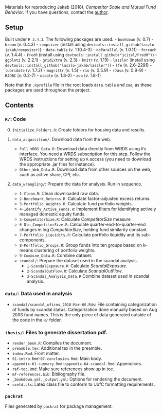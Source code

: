 Materials for reproducing Jakab (2018), *Competitor Scale and Mutual Fund Behavior*. If you have questions, contact the [author](laszlo.jakab@chicagobooth.edu). 

## Setup

Built under `R 3.4.3`. The following packages are used.
- `bookdown` (v. 0.7)
- `broom` (v. 0.4.3)
- `compsizer` (install using `devtools::install_github(laszlo-jakab/compsizer)`)
- `data.table` (v. 1.10.4-3)
- `doParallel` (v. 1.0.11)
- `foreach` (v. 1.4.4)
- `FredR` (install using `devtools::install_github("jcizel/FredR")`)
- `ggplot2` (v. 2.2.1)
- `gridExtra` (v. 2.3)
- `knitr` (v. 1.19)
- `laszlor` (install using `devtools::install_github("laszlo-jakab/laszlor")`)
- `lfe` (v. 2.6-2291)
- `lubridate` (v. 1.7.2)
- `magrittr` (v. 1.5)
- `rio` (v. 0.5.9)
- `rJava` (v. 0.9-9)
- `RJDBC` (v. 0.2-7)
- `xtable` (v. 1.8-2)
- `zoo` (v. 1.8-1)

Note that the `.Rprofile` file in the root loads `data.table` and `zoo`, as these packages are used throughout the project.

## Contents

### `R/`: Code

0. `Initialize_Folders.R`: Create folders for housing data and results.

1. `data_acquisition/`: Download data from the web.
    - `Pull_WRDS_Data.R`: Download data directly from WRDS using `R`'s interface. You need a WRDS subscription for this step. Follow the WRDS instructions for setting up `R` access (you need to download the appropriate .jar files for instance).
    - `Other_Web_Data.R`: Download data from other sources on the web, such as active share, CPI, etc.

2. `data_wrangling/`: Prepare the data for analysis. Run in sequence.
    - `1-Clean.R`: Clean downloaded raw data.
    - `2-Benchmark_Returns.R`: Calculate factor-adjusted excess returns.
    - `3-Portfolio_Weights.R`: Calculate fund portfolio weights.
    - `4-Identify_Active_Funds.R`: Implement filters for identifying actively managed domestic equity funds.
    - `5-CompetitorSize.R`: Calculate *CompetitorSize* measure
    - `6-Dln_CompetitorSize.R`: Calculate quarter-end-to-quarter-end changes in log *CompetitorSize*, holding fund similarity constant.
    - `7-Portfolio_Liquidity.R`: Calculate portfolio liquidity and its sub-components.
    - `8-Portfolio_Groups.R`: Group funds into ten groups based on k-means clustering of portfolio weights.
    - `9-Combine_Data.R`: Combine dataset.
    - `scandal/`: Prepare the dataset used in the scandal analysis.
        - `1-ScandalExposure.R`: Calculate *ScandalExposure*.
        - `2-ScandalOutFlow.R`: Calculate *ScandalOutFlow*.
        - `3-Scandal_Analysis_Data.R` Combine dataset used in scandal analysis.

### `data/`: Data used in analysis

- `scandal/scandal_wficns_2018-Mar-06.Rds`: File containing categorization of funds by scandal status. Categorization done manually based on Aug 2003 fund names. This is the only piece of data generated outside of the code in the `R/` folder.  

### `thesis/`: Files to generate dissertation pdf.

- `render_book.R`: Compiles the document.
- `preamble.tex`: Additional tex in the preamble.
- `index.Rmd`: Front matter.
- `01-intro.Rmd`-`07-conclusion.Rmd`: Main body.
- `appendix-01-summary.Rmd`-`appendix-04-scandal.Rmd`: Appendices.
- `ref-toc.Rmd`: Make sure references show up in toc.
- `mf-references.bib`: Bibliography file.
- `_bookdown.yml`, `_output.yml`: Options for rendering the document.
- `ucetd.cls`: Latex class file to conform to UofC formatting requirements. 

### `packrat`

Files generated by `packrat` for package management.
